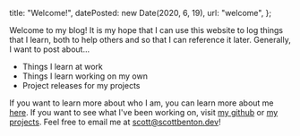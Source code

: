   title: "Welcome!",
  datePosted: new Date(2020, 6, 19),
  url: "welcome",
};

Welcome to my blog! It is my hope that I can use this website to log things that I learn, both to help others and so that I can reference it later. Generally, I want to post about...

- Things I learn at work
- Things I learn working on my own
- Project releases for my projects

If you want to learn more about who I am, you can learn more about me [here](/). If you want to see what I've been working on, visit [my github](https://github.com/scottbenton) or [my projects](/#projects). Feel free to email me at scott@scottbenton.dev!
